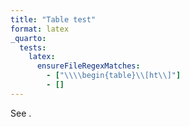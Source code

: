 ```yaml
---
title: "Table test"
format: latex
_quarto:
  tests:
    latex:
      ensureFileRegexMatches:
        - ["\\\\begin{table}\\[ht\\]"]
        - []
---
```


```{=latex}
\begin{table}[ht]
\begin{tabular}{ll}
foo & bar
\end{tabular}
\caption{label has dash: problem}
\label{has-dash}
\end{table}
```

See \ref{has-dash}.
